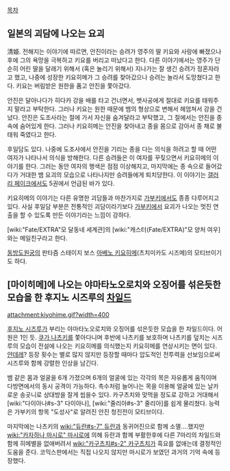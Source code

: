 [[목차]]

== 일본의 괴담에 나오는 요괴 ==
清姫. 
전해지는 이야기에 따르면, 안진이라는 승려가 영주의 딸 키요와 사랑에 빠졌으나 후에 그의 욕망을 극복하고 키요를 버리고 떠났다고 한다. 다른 이야기에서는 영주가 단순히 어린 딸을 달래기 위해서 (혹은 놀리기 위해서) 지나가는 잘 생긴 승려가 정혼자라고 했고, 나중에 성장한 키요히메가 그 승려를 찾아갔으나 승려는 놀라서 도망쳤다고 한다. 키요는 버림받은 원한을 품고 안진을 쫓아갔다. 

안진은 달아나다가 히다카 강을 배를 타고 건너면서, 뱃사공에게 절대로 키요를 태워주지 말라고 부탁한다. 그러나 키요는 원한 때문에 뱀의 형상으로 변해서 헤엄쳐서 강을 건넜다. 안진은 도조사라는 절에 가서 자신을 숨겨달라고 부탁했고, 그 절에서는 안진을 종 속에 숨어있게 한다. 그러나 키요히메는 안진을 찾아내고 종을 몸으로 감아서 종 채로 불태워 죽였다고 한다. 

후일담도 있다. 나중에 도조사에서 안진을 기리는 종을 다는 의식을 하려고 할 때 어떤 여자가 나타나서 의식을 방해한다. 다른 승려들은 이 여자를 꾸짖으면서 키요히메의 이야기를 한다. 그러는 동안 여자의 행색은 점점 이상해지고, 마지막에는 종 속으로 들어갔다가 거대한 뱀 요괴의 모습으로 나타나지만 승려들에게 퇴치당한다. 이 이야기는 [[갤러리 페이크]]에서도 5권에서 언급된 바가 있다. 

키요히메의 이야기는 다른 유명한 괴담들과 마찬가지로 [[가부키]]에서도 종종 다루어지고 있다. 사실 후일담 부분은 전통적인 괴담이라기보다 [[가부키]]에서 요괴가 나오는 멋진 연출을 할 수 있도록 만든 이야기라는 느낌이 강하다. 

[wiki:"Fate/EXTRA"모 달동네 세계관]의 [wiki:"캐스터(Fate/EXTRA)"모 양처 여우]와는 메일친구라고 한다.

[[동방도원궁]]의 판타즘 스테이지 보스 [[아베노 키요히메]](츠치미카도 시즈메)의 모티브이기도 하다. 

== [마이히메]에 나오는 야마타노오로치와 오징어를 섞은듯한 모습을 한 후지노 시즈루의 [[차일드]] ==
attachment:kiyohime.gif?width=400

[[후지노 시즈루]]가 부리는 야마타노오로치와 오징어를 섞은듯한 모습을 한 차일드이다. 어원은 1인 듯. [[쿠가 나츠키]]를 쫓아다니며 후반에 나츠키를 보호하며 나츠키를 덮치는 시즈루의 모습이 전설에 나오는 키요히메를 의식했는지 키요히메를 연상시키는 면이 있다. [[얀데레]]? 등장 횟수는 별로 많지 않지만 등장할 때마다 압도적인 전투력을 선보임으로써 시즈루와 함께 강렬한 인상을 남긴다.
 
뱀 같은 몸과 얼굴을 6개 가졌으며 6개의 얼굴에 있는 각각의 목은 자유롭게 움직이며 다방면에서의 동시 공격이 가능하다. 촉수처럼 늘어나는 목을 이용해 얼굴에 있는 날카로운 송곳니로 상대방을 잘게 씹을수 있다. 카구츠치와 맞먹을 정도로 강하고 거대해서 [wiki:"다이아나#s-3" 다이아나], [wiki:"줄리아#s-3" 줄리아]를 쉽게 물리쳤다. 능력은 가부키의 항목 "도성사"로 알려진 안진 청진전이 모티브이다. 

마지막에는 나츠키의 [[wiki:"듀란#s-7" 듀란]]과 동귀어진으로 함께 소멸....했지만 [[wiki:"카자하나 마시로" 마시로]]에 의해 듀란과 함께 부활한후에 다른 7마리의 차일드와 함께 히메별을 없애버려서 [[wiki:"카구츠치#s-2" 카구츠치]]가 흑요를 없애는데 결정적인 도움을 준다. 코믹스판에서는 직접 나오지 않지만 마시로가 보였던 과거의 기억 속에 등장했다. 
